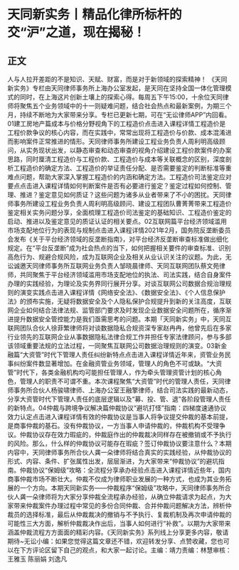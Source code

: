 # 天同新实务丨精品化律所标杆的交“沪”之道，现在揭秘！
## 正文
人与人拉开差距的不是知识、天赋、财富，而是对于新领域的探索精神！ 《天同新实务》专栏由天同律师事务所上海办公室发起，是天同在坚持全国一体化管理模式的同时，在上海这片创新土壤上的探索心得。每周五下午15:00，十余位天同律师将聚焦五个业务领域中的十一则疑难问题，结合社会热点和最新案例，为期三个月，持续不断地为大家带来分享。专栏已更新七期，可在“无讼律师APP”内回看。01建工房地产篇成本与价格分野视角下的工程造价点击进入课程详情工程造价是工程价款争议的核心内容，而在实践中，常常出现将工程造价与价款、成本混淆进而影响案件正常推进的情形。天同律师事务所建设工程业务负责人周利明高级顾问，从实务现状出发，以静态审查和动态审查的视角介绍建设工程价款案件的办案思路，同时厘清工程造价与工程价款、工程造价与成本等关联概念的区别，深度剖析工程造价的确定方法、工程造价的举证责任分配、是否需要鉴定的判断标准等重难点问题，帮助大家深入掌握工程造价的内涵和确定方法。工程造价司法鉴定应对要点点击进入课程详情如何判断案件是否有必要进行鉴定？鉴定过程如何控制、管理、推进？鉴定意见如何质证？这些问题为诸多从业者带来了不小的困扰。天同律师事务所建设工程业务负责人周利明高级顾问、建设工程团队曹菁菁带来工程造价鉴定相关实务问题分享，全面梳理工程造价司法鉴定的基础知识、工程造价鉴定的启动、推进以及鉴定意见的质证认证的相关要点。02互联网篇平台经济领域滥用市场支配地位行为的表现与规制点击进入课程详情2021年2月，国务院反垄断委员会发布《关于平台经济领域的反垄断指南》，对平台经济反垄断审查标准做出细化规定。在“平台反垄断”成为社会热点的当下，如何把握相关要件的审查标准、识别高危行为、规避合规风险，成为互联网企业及相关从业认识关注的议题。为此，无讼诚邀天同律师事务所互联网业务负责人邹晓晨律师、天同互联网团队蔡文苑律师，共同聚焦于平台经济领域滥用市场支配地位的执法、司法实践，结合自身案件办理的实践经验，为理论及实务界同行展开分享。对谈互联网公司数据合规治理规则的演变实践点击进入课程详情《网络安全法》、《数据安全法》、《个人信息保护法》的颁布实施，无疑将数据安全及个人隐私保护合规提升到新的关注高度，互联网企业如何结合法律法规、监管部门要求及时发现企业数据安全问题所在，循序渐进提升数据安全管控能力是我们亟需思考的问题。本期「天同新实务」中，天同互联网团队合伙人徐菲繁律师将对谈数据隐私合规资深专家赵冉冉，他曾先后在多家行业领先的互联网企业从事数据隐私法律合规工作并担任专家法律顾问，参与多部该领域重要法规的立法过程，一同聚焦互联网公司数据治理规则的演变。03新金融篇“大资管”时代下管理人责任纠纷新特点点击进入课程详情近年来，资管业务民事纠纷案件数显著增加。在金融资管业务领域，管理人的角色不可或缺。“大资管”时代下，各类金融机构均可能担任管理人，作为牵头管理资管计划的核心角色，管理人的职责不可谓不重。本次课程聚焦“大资管”时代的管理人责任，天同律师事务所合伙人杨骏啸律师、上海办公室王融擎律师，结合司法实践的最新动态，分享大资管时代下管理人责任的底层逻辑以及“募、投、管、退”各阶段管理人责任的新特点。04仲裁与跨境争议解决篇仲裁协议“避坑打怪”指南：四梯度速通协议效力认定点击进入课程详情有效的仲裁协议是当事人将争议提交仲裁的基本前提，是商事仲裁的基石。没有仲裁协议，一方当事人申请仲裁的，仲裁机构不受理争议。仲裁协议存在效力瑕疵的，仲裁庭作出的仲裁裁决同样存在被撤销或不予执行的风险。那么，什么样的仲裁协议可能存在瑕疵？签订仲裁协议要注意什么？本期内容中，天同律师事务所合伙人龚一朵律师将结合真实的实践经验，从仲裁协议的形式、内容、条件、扩张属性出发，层层渐进，为大家带来“仲裁协议”的避坑指南。仲裁协议“保姆级”攻略：全流程分享承办经验点击进入课程详情近些年，国内商事仲裁市场不断壮大。仲裁不仅成为律师职业发展的一种方式，也成为其业务拓展的一个方向。本期天同新实务——仲裁程序“保姆级”攻略中，天同律师事务所合伙人龚一朵律师将为大家分享仲裁全流程承办经验，从确立仲裁请求为起点，为大家带来仲裁案件办理过程中常见的多份合同仲裁、合并仲裁问题解决方法，辨析仲裁员的选择标准，最后从仲裁裁决的撤销与不予执行、复裁机制及再次申请仲裁的可能性三大方面，解析仲裁裁决作出后，当事人如何进行“补救”。以期为大家带来涵盖仲裁流程方方面面的精彩内容。《天同新实务》系列线上分享更多内容，敬请期待~无讼小编：如果您觉得这篇文章还不错，欢迎转发分享、点赞收藏，您也可以在下方评论区留下自己的观点，和大家一起讨论。主编：靖力责编：林慧审核：王雅玉 陈丽娟 刘逸凡